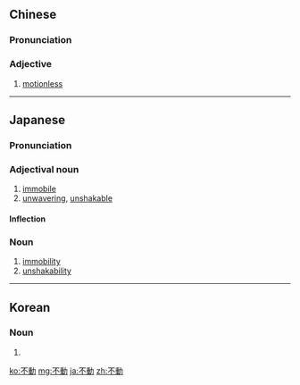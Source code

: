 {{also|不动}}
==Chinese==
{{zh-forms|s=不动}}

===Pronunciation===
{{zh-pron
|m=不dòng
|c=bat1 dung6
|cat=a
}}

===Adjective===
{{zh-adj}}

# [[motionless]]
----
==Japanese==
{{ja-kanjitab|ふ|どう|yomi=o}}

===Pronunciation===
{{ja-pron|ふどう|y=o}}

===Adjectival noun===
{{ja-adj|ふどう|infl=na}}

# [[immobile]]
# [[unwavering]], [[unshakable]]

====Inflection====
{{ja-na|ふどう}}

===Noun===
{{ja-noun|ふどう}}

#[[immobility]]
# [[unshakability]]

----
==Korean==
{{ko-hanjatab}}

===Noun===
{{ko-noun|hj|hangeul=부동}}

# {{hanja form of|부동}}

[[ko:不動]]
[[mg:不動]]
[[ja:不動]]
[[zh:不動]]